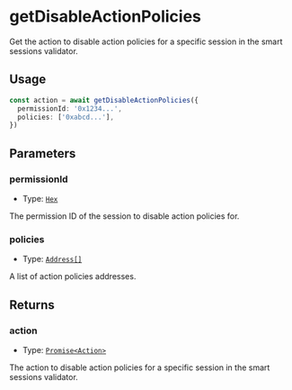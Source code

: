 # getDisableActionPolicies

Get the action to disable action policies for a specific session in the smart sessions validator.

## Usage

```typescript copy
const action = await getDisableActionPolicies({
  permissionId: '0x1234...',
  policies: ['0xabcd...'],
})
```

## Parameters

### permissionId

- Type: [`Hex`](https://viem.sh/docs/glossary/types#hex)

The permission ID of the session to disable action policies for.

### policies

- Type: [`Address[]`](https://viem.sh/docs/glossary/types#address)

A list of action policies addresses.

## Returns

### action

- Type: [`Promise<Action>`](/module-sdk/glossary/types#action)

The action to disable action policies for a specific session in the smart sessions validator.
